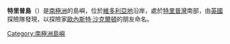 {{coord|76|56|S|161|14|E|source:GNIS|display=title}}

'''特里普島'''（{{lang-en|Tripp Island}}）是[[南極洲|南極洲]]的島嶼，位於[[維多利亞地|維多利亞地]]沿岸，處於[[特里普灣|特里普灣]]南部，由[[英國|英國]]探險隊發現，以探險家[[歐內斯特·沙克爾頓|歐內斯特·沙克爾頓]]的朋友命名。

{{DEFAULTSORT:Tripp Island}}
[[Category:南極洲島嶼|Category:南極洲島嶼]]


{{ScottCoast-geo-stub}}